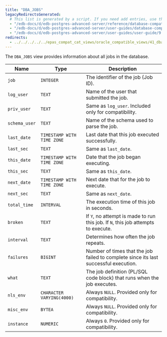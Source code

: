```yaml
---
title: "DBA_JOBS"
legacyRedirectsGenerated:
  # This list is generated by a script. If you need add entries, use the `legacyRedirects` key.
  - "/edb-docs/d/edb-postgres-advanced-server/reference/database-compatibility-for-oracle-developers-reference-guide/9.6/Database_Compatibility_for_Oracle_Developers_Reference_Guide.1.141.html"
  - "/edb-docs/d/edb-postgres-advanced-server/user-guides/database-compatibility-for-oracle-developers-guide/9.5/Database_Compatibility_for_Oracle_Developers_Guide.1.255.html"
  - "/edb-docs/d/edb-postgres-advanced-server/user-guides/user-guide/9.5/EDB_Postgres_Enterprise_Guide.1.201.html"
redirects:
  - ../../../../../epas_compat_cat_views/oracle_compatible_views/41_dba_jobs #generated for docs/epas/reorg-role-use-case-mode
---
```


<div id="dba_jobs" class="registered_link"></div>

The `DBA_JOBS` view provides information about all jobs in the database.

| Name          | Type                       | Description                                                                                   |
| ------------- | -------------------------- | --------------------------------------------------------------------------------------------- |
| `job`         | `INTEGER`                  | The identifier of the job (Job ID).                                                           |
| `log_user`    | `TEXT`                     | Name of the user that submitted the job.                                                  |
| `priv_user`   | `TEXT`                     | Same as `log_user`. Included only for compatibility.                                          |
| `schema_user` | `TEXT`                     | Name of the schema used to parse the job.                                                 |
| `last_date`   | `TIMESTAMP WITH TIME ZONE` | Last date that this job executed successfully.                                            |
| `last_sec`    | `TEXT`                     | Same as `last_date`.                                                                          |
| `this_date`   | `TIMESTAMP WITH TIME ZONE` | Date that the job began executing.                                                        |
| `this_sec`    | `TEXT`                     | Same as `this_date`.                                                                          |
| `next_date`   | `TIMESTAMP WITH TIME ZONE` | Next date that for the job to execute.                                                     |
| `next_sec`    | `TEXT`                     | Same as `next_date`.                                                                          |
| `total_time`  | `INTERVAL`                 | The execution time of this job in seconds.                                                  |
| `broken`      | `TEXT`                     | If `Y`, no attempt is made to run this job. If `N`, this job attempts to execute.             |
| `interval`    | `TEXT`                     | Determines how often the job repeats.                                                         |
| `failures`    | `BIGINT`                   | Number of times that the job failed to complete since its last successful execution. |
| `what`        | `TEXT`                     | The job definition (PL/SQL code block) that runs when the job executes.                       |
| `nls_env`     | `CHARACTER VARYING(4000)`  | Always `NULL`. Provided only for compatibility.                                               |
| `misc_env`    | `BYTEA`                    | Always `NULL`. Provided only for compatibility.                                               |
| `instance`    | `NUMERIC`                  | Always `0`. Provided only for compatibility.                                                  |

